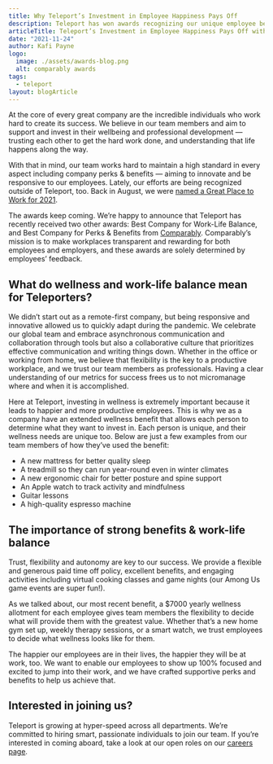 ```yaml
---
title: Why Teleport’s Investment in Employee Happiness Pays Off
description: Teleport has won awards recognizing our unique employee benefits. Here is why we offer those benefits and why they makes employees happy and productive.
articleTitle: Teleport’s Investment in Employee Happiness Pays Off with Two New Awards
date: "2021-11-24"
author: Kafi Payne
logo:
  image: ./assets/awards-blog.png
  alt: comparably awards
tags:
  - teleport
layout: blogArticle
---
```


At the core of every great company are the incredible individuals who work hard to create its success. We believe in our team members and aim to support and invest in their wellbeing and professional development — trusting each other to get the hard work done, and understanding that life happens along the way.

With that in mind, our team works hard to maintain a high standard in every aspect including company perks & benefits — aiming to innovate and be responsive to our employees. Lately, our efforts are being recognized outside of Teleport, too. Back in August, we were [named a Great Place to Work for 2021](/blog/teleport-a-great-place-to-work/).

The awards keep coming. We’re happy to announce that Teleport has recently received two other awards: Best Company for Work-Life Balance, and Best Company for Perks & Benefits from [Comparably](https://www.comparably.com/about-us). Comparably’s mission is to make workplaces transparent and rewarding for both employees and employers, and these awards are solely determined by employees’ feedback.

## What do wellness and work-life balance mean for Teleporters?

We didn’t start out as a remote-first company, but being responsive and innovative allowed us to quickly adapt during the pandemic. We celebrate our global team and embrace asynchronous communication and collaboration through tools but also a collaborative culture that prioritizes effective communication and writing things down. Whether in the office or working from home, we believe that flexibility is the key to a productive workplace, and we trust our team members as professionals. Having a clear understanding of our metrics for success frees us to not micromanage where and when it is accomplished.

Here at Teleport, investing in wellness is extremely important because it leads to happier and more productive employees. This is why we as a company have an extended wellness benefit that allows each person to determine what they want to invest in. Each person is unique, and their wellness needs are unique too. Below are just a few examples from our team members of how they’ve used the benefit:

- A new mattress for better quality sleep
- A treadmill so they can run year-round even in winter climates
- A new ergonomic chair for better posture and spine support
- An Apple watch to track activity and mindfulness
- Guitar lessons
- A high-quality espresso machine

<EmailSubscribeViolet />

## The importance of strong benefits & work-life balance

Trust, flexibility and autonomy are key to our success. We provide a flexible and generous paid time off policy, excellent benefits, and engaging activities including virtual cooking classes and game nights (our Among Us game events are super fun!).

As we talked about, our most recent benefit, a $7000 yearly wellness allotment for each employee gives team members the flexibility to decide what will provide them with the greatest value. Whether that’s a new home gym set up, weekly therapy sessions, or a smart watch, we trust employees to decide what wellness looks like for them.

The happier our employees are in their lives, the happier they will be at work, too. We want to enable our employees to show up 100% focused and excited to jump into their work, and we have crafted supportive perks and benefits to help us achieve that.

## Interested in joining us?

Teleport is growing at hyper-speed across all departments. We’re committed to hiring smart, passionate individuals to join our team. If you’re interested in coming aboard, take a look at our open roles on our [careers page](/careers/).
